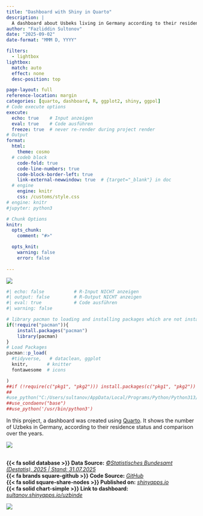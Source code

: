```yaml
---
title: "Dashboard with Shiny in Quarto"
description: |
  A dashboard about Usbeks living in Germany according to their residence status and in comparison over the years, created in Quarto using Shiny. <br> 
author: "Fazliddin Sultonov"
date: "2025-09-02"
date-format: "MMM D, YYYY"

filters:
  - lightbox
lightbox: 
  match: auto
  effect: none
  desc-position: top

page-layout: full
reference-location: margin
categories: [quarto, dashboard, R, ggplot2, shiny, ggpol]
# Code execute options
execute: 
  echo: true    # Input anzeigen
  eval: true    # Code ausführen
  freeze: true  # never re-render during project render
# Output
format: 
  html:
    theme: cosmo
  # codeb block
    code-fold: true
    code-line-numbers: true
    code-block-border-left: true
    link-external-newwindow: true  # {target="_blank"} in doc
  # engine
    engine: knitr
    css: /customs/style.css
# engine: knitr
#jupyter: python3

# Chunk Options
knitr:
  opts_chunk:
    comment: "#>" 

  opts_knit: 
    warning: false
    error: false
    
---
```



![](pics/uzdeplot.png)
```r
#| echo: false           # R-Input NICHT anzeigen      
#| output: false         # R-Output NICHT anzeigen 
#| eval: true            # Code ausführen
#| warning: false

# library pacman to loading and installing packages which are not installed
if(!require("pacman")){
    install.packages("pacman")
    library(pacman)
}
# Load Packages
pacman::p_load(
  #tidyverse,   # dataclean, ggplot
  knitr,       # knitter
  fontawesome  # icons

)     
##if (!require(c("pkg1", "pkg2"))) install.packages(c("pkg1", "pkg2"))
##
#use_python("C:/Users/sultanov/AppData/Local/Programs/Python/Python313/python.exe") # für Python , required = TRUE
##use_condaenv("base") 
##use_python('/usr/bin/python3')
```

In this project, a dashboard was created using [Quarto](https://quarto.org/). It shows the number of Uzbeks in Germany, according to their residence status and comparison over the years.

:::: {.column-screen}
![](pics/db_col.png)
::::


<br> **{{< fa solid database >}} Data Source:** *[©Statistisches Bundesamt (Destatis), 2025 | Stand: 31.07.2025](https://www-genesis.destatis.de/datenbank/online/)* 
<br> **{{< fa brands square-github >}} Code Source:** *[GitHub](https://github.com/sultanovf/uzbinde)*
<br> **{{< fa solid square-share-nodes >}} Published on:** *[shinyapps.io](https://www.shinyapps.io/)*
<br> **{{< fa solid chart-simple >}} Link to dashboard:** *[sultanov.shinyapps.io/uzbinde](https://sultanov.shinyapps.io/uzbinde/){target="_blank"}*


![](pics/db_gh.gif)








